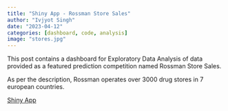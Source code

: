 ```yaml
---
title: "Shiny App - Rossman Store Sales"
author: "Ivjyot Singh"
date: "2023-04-12"
categories: [dashboard, code, analysis]
image: "stores.jpg"
---
```


This post contains a dashboard for Exploratory Data Analysis of data provided as a featured prediction competition named Rossman Store Sales.

As per the description, Rossman operates over 3000 drug stores in 7 european countries.

[Shiny App](https://dy9wts-ivjyot-singh.shinyapps.io/RossmanSales/)
